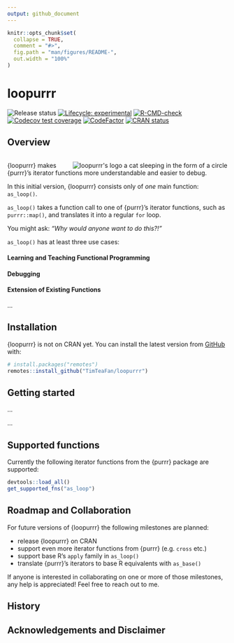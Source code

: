 ```yaml
---
output: github_document
---
```


<!-- README.md is generated from README.Rmd. Please edit that file -->

```r
knitr::opts_chunk$set(
  collapse = TRUE,
  comment = "#>",
  fig.path = "man/figures/README-",
  out.width = "100%"
)
```

# loopurrr

<!-- badges: start -->
![Release status](https://img.shields.io/badge/status-first%20release-yellow)
[![Lifecycle: experimental](https://img.shields.io/badge/lifecycle-experimental-orange.svg)](https://lifecycle.r-lib.org/articles/stages.html#experimental)
[![R-CMD-check](https://github.com/TimTeaFan/loopurrr/workflows/R-CMD-check/badge.svg)](https://github.com/TimTeaFan/loopurrr/actions)
[![Codecov test coverage](https://codecov.io/gh/TimTeaFan/loopurrr/branch/main/graph/badge.svg)](https://codecov.io/gh/TimTeaFan/loopurrr?branch=main)
[![CodeFactor](https://www.codefactor.io/repository/github/timteafan/loopurrr/badge)](https://www.codefactor.io/repository/github/timteafan/loopurrr)
[![CRAN status](https://www.r-pkg.org/badges/version/loopurrr)](https://cran.r-project.org/package=loopurrr)
<!-- badges: end -->

## Overview

<img src="https://raw.githubusercontent.com/TimTeaFan/loopurrr/main/man/figures/readme_style.svg" width="0" height="0" alt="css-in-readme">

<p id="logop"><a id="logo" href="https://raw.githubusercontent.com/TimTeaFan/loopurrr/main/man/figures/logo_big.png"><img src="https://raw.githubusercontent.com/TimTeaFan/loopurrr/main/man/figures/logo.png" alt="loopurrr's logo a cat sleeping in the form of a circle" align="right"></a>
</p>

{loopurrr} makes {purrr}'s iterator functions more understandable and easier to debug.

In this initial version, {loopurrr} consists only of *one* main function: `as_loop()`.

`as_loop()` takes a function call to one of {purrr}'s iterator functions, such as `purrr::map()`, and
translates it into a regular `for` loop.

You might ask: *"Why would anyone want to do this?!"*

`as_loop()` has at least three use cases:

#### Learning and Teaching Functional Programming


#### Debugging


#### Extension of Existing Functions


...


## Installation

{loopurrr} is not on CRAN yet. You can install the latest version from 
[GitHub](https://github.com/TimTeaFan/loopurrr) with:

```r
# install.packages("remotes")
remotes::install_github("TimTeaFan/loopurrr")
```

## Getting started

...



...

## Supported functions

Currently the following iterator functions from the {purrr} package are supported:

```r
devtools::load_all()
get_supported_fns("as_loop")
```


## Roadmap and Collaboration

For future versions of {loopurrr} the following milestones are planned:

- release {loopurrr} on CRAN
- support even more iterator functions from {purrr} (e.g. `cross` etc.)
- support base R's `apply` family in `as_loop()`
- translate {purrr}'s iterators to base R equivalents with `as_base()`

If anyone is interested in collaborating on one or more of those milestones, any help is appreciated!
Feel free to reach out to me. 


## History


## Acknowledgements and Disclaimer


